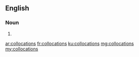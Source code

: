 ==English==

===Noun===
{{head|en}}

# {{plural of|collocation}}

[[ar:collocations]]
[[fr:collocations]]
[[ku:collocations]]
[[mg:collocations]]
[[my:collocations]]